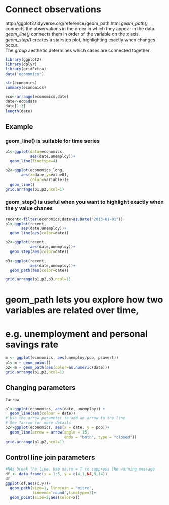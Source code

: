 # Connect observations
http://ggplot2.tidyverse.org/reference/geom_path.html
*geom_path()* connects the observations in the order in which they appear in the data.    *geom_line()* connects them in order of the variable on the x axis.   
*geom_step()* creates a stairstep plot, highlighting exactly when changes occur.     
The *group* aesthetic determines which cases are connected together.
```r
library(ggplot2)
library(dplyr)
library(gridExtra)
data("economics")

str(economics)
summary(economics)
```
```r
eco<-arrange(economics,date)
date<-eco$date
date[1:3]
length(date)
```

## Example
### geom_line() is suitable for time series
```r
p1<-ggplot(data=economics,
           aes(date,unemploy))+
  geom_line(linetype=4)

p2<-ggplot(economics_long,
       aes(x=date,y=value01,
           color=variable))+
  geom_line()
grid.arrange(p1,p2,ncol=1)
```

### geom_step() is useful when you want to highlight exactly when the y value chanes
```r
recent<-filter(economics,date>as.Date("2013-01-01"))
p1<-ggplot(recent,
       aes(date,unemploy))+
  geom_line(aes(color=date))

p2<-ggplot(recent,
           aes(date,unemploy))+
  geom_step(aes(color=date))

p3<-ggplot(recent,
           aes(date,unemploy))+
  geom_path(aes(color=date))

grid.arrange(p1,p2,p3,ncol=1)
```
# geom_path lets you explore how two variables are related over time,
# e.g. unemployment and personal savings rate
```r
m <- ggplot(economics, aes(unemploy/pop, psavert))
p1<-m + geom_point()
p2<-m + geom_path(aes(color=as.numeric(date)))
grid.arrange(p1,p2,ncol=1)
```
## Changing parameters 
```r
?arrow
```

```r
p1<-ggplot(economics, aes(date, unemploy)) +
  geom_line(aes(colour = date))
# Use the arrow parameter to add an arrow to the line
# See ?arrow for more details
p2<-ggplot(economics, aes(x = date, y = pop))+
  geom_line(arrow = arrow(angle = 15, 
                          ends = "both", type = "closed"))
grid.arrange(p1,p2,ncol=1)
```
## Control line join parameters
```r
#NAs break the line. Use na.rm = T to suppress the warning message
df <- data.frame(x = 1:5, y = c(4,1,NA,9,14))
df
ggplot(df,aes(x,y))+
  geom_path(size=1, linejoin = "mitre",
            lineend='round',linetype=3)+
  geom_point(size=2,aes(color=x))
```

